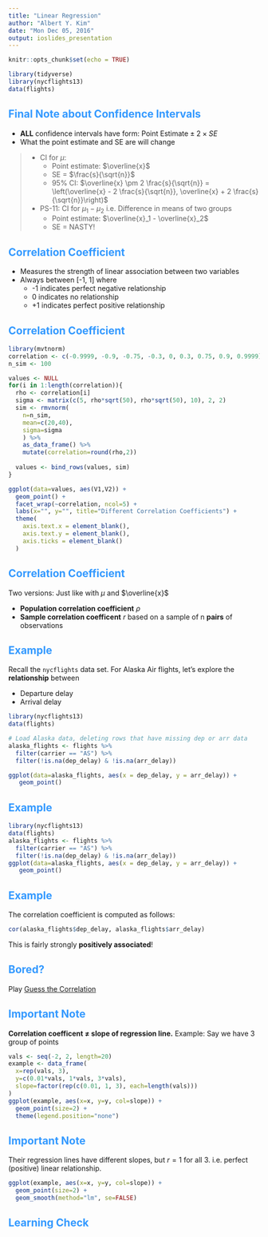 ```yaml
---
title: "Linear Regression"
author: "Albert Y. Kim"
date: "Mon Dec 05, 2016"
output: ioslides_presentation
---
```


<style>
h2 { 
 color: #3399ff;		
}
h3 { 
 color: #3399ff;		
}
slides > slide.backdrop {
  background: white;
}
</style>

```r
knitr::opts_chunk$set(echo = TRUE)
```

```r
library(tidyverse)
library(nycflights13)
data(flights)
```

## Final Note about Confidence Intervals

* **ALL** confidence intervals have form: $\mbox{Point Estimate}\pm 2 \times SE$
* What the point estimate and SE are will change


> * CI for $\mu$:
>     + Point estimate: $\overline{x}$
>     + SE = $\frac{s}{\sqrt{n}}$
>     + 95% CI: $\overline{x} \pm 2 \frac{s}{\sqrt{n}} = \left(\overline{x} - 2 \frac{s}{\sqrt{n}}, \overline{x} + 2 \frac{s}{\sqrt{n}}\right)$
> * PS-11: CI for $\mu_1 - \mu_2$ i.e. Difference in means of two groups
>     + Point estimate: $\overline{x}_1 - \overline{x}_2$
>     + SE = NASTY!


## Correlation Coefficient

* Measures the strength of linear association between two variables
* Always between [-1, 1] where
    + -1 indicates perfect negative relationship
    + 0 indicates no relationship
    + +1 indicates perfect positive relationship



## Correlation Coefficient

```r
library(mvtnorm) 
correlation <- c(-0.9999, -0.9, -0.75, -0.3, 0, 0.3, 0.75, 0.9, 0.9999)
n_sim <- 100

values <- NULL
for(i in 1:length(correlation)){
  rho <- correlation[i]
  sigma <- matrix(c(5, rho*sqrt(50), rho*sqrt(50), 10), 2, 2) 
  sim <- rmvnorm(
    n=n_sim,
    mean=c(20,40),
    sigma=sigma
    ) %>%
    as_data_frame() %>% 
    mutate(correlation=round(rho,2))
  
  values <- bind_rows(values, sim)
}

ggplot(data=values, aes(V1,V2)) +
  geom_point() +
  facet_wrap(~correlation, ncol=5) +
  labs(x="", y="", title="Different Correlation Coefficients") + 
  theme(
    axis.text.x = element_blank(),
    axis.text.y = element_blank(),
    axis.ticks = element_blank()
  )
```



## Correlation Coefficient

Two versions: Just like with $\mu$ and $\overline{x}$

* **Population correlation coefficient** $\rho$
* **Sample correlation coefficent** $r$ based on a sample of n **pairs** of observations



## Example

Recall the `nycflights` data set. For Alaska Air flights, let's explore the **relationship** between

* Departure delay
* Arrival delay

```r
library(nycflights13)
data(flights)

# Load Alaska data, deleting rows that have missing dep or arr data
alaska_flights <- flights %>% 
  filter(carrier == "AS") %>% 
  filter(!is.na(dep_delay) & !is.na(arr_delay))

ggplot(data=alaska_flights, aes(x = dep_delay, y = arr_delay)) + 
   geom_point()
```



## Example

```r
library(nycflights13)
data(flights)
alaska_flights <- flights %>% 
  filter(carrier == "AS") %>% 
  filter(!is.na(dep_delay) & !is.na(arr_delay))
ggplot(data=alaska_flights, aes(x = dep_delay, y = arr_delay)) + 
   geom_point()
```



## Example

The correlation coefficient is computed as follows:

```r
cor(alaska_flights$dep_delay, alaska_flights$arr_delay)
```

This is fairly strongly **positively associated**!



## Bored? 

Play [Guess the Correlation](http://guessthecorrelation.com/)



## Important Note

**Correlation coefficent $\neq$ slope of regression line.**
Example: Say we have 3 group of points

```r
vals <- seq(-2, 2, length=20)
example <- data_frame(
  x=rep(vals, 3),
  y=c(0.01*vals, 1*vals, 3*vals),
  slope=factor(rep(c(0.01, 1, 3), each=length(vals)))
)
ggplot(example, aes(x=x, y=y, col=slope)) +
  geom_point(size=2) +
  theme(legend.position="none")
```



## Important Note

Their regression lines have different slopes, but $r= 1$ for all 3. i.e. perfect (positive) linear relationship.

```r
ggplot(example, aes(x=x, y=y, col=slope)) +
  geom_point(size=2) + 
  geom_smooth(method="lm", se=FALSE)
```



## Learning Check











